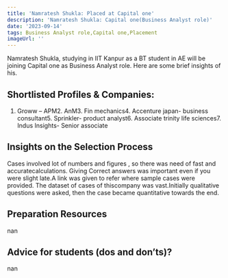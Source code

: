 ```yaml
---
title: 'Namratesh Shukla: Placed at Capital one'
description: 'Namratesh Shukla: Capital one(Business Analyst role)'
date: '2023-09-14'
tags: Business Analyst role,Capital one,Placement
imageUrl: ''
---
```


Namratesh Shukla, studying in IIT Kanpur as a BT student in AE  will be joining Capital one as Business Analyst role. Here are some brief insights of his.

## Shortlisted Profiles & Companies:
1. Groww – APM2. AnM3. Fin mechanics4. Accenture japan- business consultant5. Sprinkler- product analyst6. Associate trinity life sciences7. Indus Insights- Senior associate

## Insights on the Selection Process
Cases involved lot of numbers and figures , so there was need of fast and accuratecalculations. Giving Correct answers was important even if you were slight late.A link was given to refer where sample cases were provided. The dataset of cases of thiscompany was vast.Initially qualitative questions were asked, then the case became quantitative towards the end.

##  Preparation Resources
nan

## Advice for students (dos and don’ts)? 
nan


